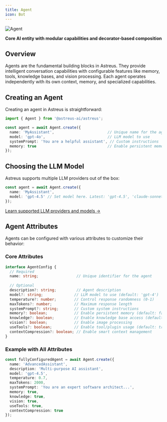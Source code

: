 ```yaml
---
title: Agent
icon: Bot
---
```


![Agent](/docs/agent.webp)

**Core AI entity with modular capabilities and decorator-based composition**

## Overview

Agents are the fundamental building blocks in Astreus. They provide intelligent conversation capabilities with configurable features like memory, tools, knowledge bases, and vision processing. Each agent operates independently with its own context, memory, and specialized capabilities.

## Creating an Agent

Creating an agent in Astreus is straightforward:

```typescript
import { Agent } from '@astreus-ai/astreus';

const agent = await Agent.create({
  name: 'MyAssistant',                        // Unique name for the agent
  model: 'gpt-4o',                            // LLM model to use
  systemPrompt: 'You are a helpful assistant', // Custom instructions
  memory: true                                // Enable persistent memory
});
```

## Choosing the LLM Model

Astreus supports multiple LLM providers out of the box:

```typescript
const agent = await Agent.create({
  name: 'MyAssistant',
  model: 'gpt-4.5' // Set model here. Latest: 'gpt-4.5', 'claude-sonnet-4-20250514', 'gemini-2.5-pro', 'deepseek-r1'
});
```

[Learn supported LLM providers and models →](/docs/framework/llm)

## Agent Attributes

Agents can be configured with various attributes to customize their behavior:

### Core Attributes

```typescript
interface AgentConfig {
  // Required
  name: string;                 // Unique identifier for the agent
  
  // Optional
  description?: string;         // Agent description
  model?: string;              // LLM model to use (default: 'gpt-4')
  temperature?: number;        // Control response randomness (0-1)
  maxTokens?: number;          // Maximum response length
  systemPrompt?: string;       // Custom system instructions
  memory?: boolean;            // Enable persistent memory (default: false)
  knowledge?: boolean;         // Enable knowledge base access (default: false)
  vision?: boolean;            // Enable image processing
  useTools?: boolean;          // Enable tool/plugin usage (default: true)
  contextCompression?: boolean; // Enable smart context management
}
```

### Example with All Attributes

```typescript
const fullyConfiguredAgent = await Agent.create({
  name: 'AdvancedAssistant',
  description: 'Multi-purpose AI assistant',
  model: 'gpt-4.5',
  temperature: 0.7,
  maxTokens: 2000,
  systemPrompt: 'You are an expert software architect...',
  memory: true,
  knowledge: true,
  vision: true,
  useTools: true,
  contextCompression: true
});
```